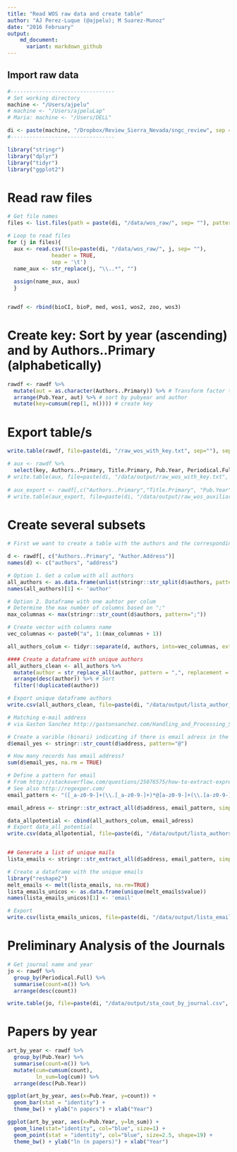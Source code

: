 ```yaml
---
title: "Read WOS raw data and create table"
author: "AJ Perez-Luque (@ajpelu); M Suarez-Munoz"
date: "2016 February"
output:  
    md_document:
      variant: markdown_github
---
```


## Import raw data

```r
#---------------------------------
# Set working directory 
machine <- "/Users/ajpelu"
# machine <- "/Users/ajpeluLap"
# Maria: machine <- "/Users/DELL"

di <- paste(machine, "/Dropbox/Review_Sierra_Nevada/sngc_review", sep = "")
#---------------------------------
```

```r
library("stringr") 
library("dplyr")
library("tidyr")
library("ggplot2")
```

# Read raw files

```r
# Get file names
files <- list.files(path = paste(di, "/data/wos_raw/", sep= ""), pattern= "\\.txt$")

# Loop to read files 
for (j in files){ 
  aux <- read.csv(file=paste(di, "/data/wos_raw/", j, sep= ""),
              header = TRUE,
              sep = '\t')
  name_aux <- str_replace(j, "\\..*", "") 
  
  assign(name_aux, aux)
  }


rawdf <- rbind(bioCI, bioP, med, wos1, wos2, zoo, wos3)
```

# Create key: Sort by year (ascending) and by Authors..Primary (alphabetically)

```r
rawdf <- rawdf %>% 
  mutate(aut = as.character(Authors..Primary)) %>% # Transform factor to character 
  arrange(Pub.Year, aut) %>% # sort by pubyear and author 
  mutate(key=cumsum(rep(1, n()))) # create key 
```

# Export table/s 

```r
write.table(rawdf, file=paste(di, "/raw_wos_with_key.txt", sep=""), sep="\t", row.names = FALSE) # export complete table

# aux <- rawdf %>% 
  select(key, Authors..Primary, Title.Primary, Pub.Year, Periodical.Full, Periodical.Abbrev, Keywords) # export selected fields
# write.table(aux, file=paste(di, "/data/output/raw_wos_with_key.txt", sep=""), sep="\t", row.names = FALSE)
  
# aux_export <- rawdf[,c("Authors..Primary","Title.Primary", "Pub.Year")]
# write.table(aux_export, file=paste(di, "/data/output/raw_wos_auxiliar1.txt", sep=""), sep="\t", row.names = FALSE)
```

# Create several subsets

```r
# First we want to create a table with the authors and the corresponding author. 

d <- rawdf[, c("Authors..Primary", "Author.Address")]
names(d) <- c("authors", "address")

# Option 1. Get a colum with all authors 
all_authors <- as.data.frame(unlist(stringr::str_split(d$authors, pattern = ";")))
names(all_authors)[1] <- 'author'

# Option 2. Dataframe with one auhtor per colum 
# Determine the max number of columns based on ";"
max_columnas <- max(stringr::str_count(d$authors, pattern=";"))

# Create vector with columns name
vec_columnas <- paste0("a", 1:(max_columnas + 1))

all_authors_colum <- tidyr::separate(d, authors, into=vec_columnas, extra="merge", sep=";")

#### Create a dataframe with unique authors
all_authors_clean <- all_authors %>% 
  mutate(author = str_replace_all(author, pattern = ",", replacement = " ")) %>%  # Replace "," by " "
  arrange(desc(author)) %>% # Sort 
  filter(!duplicated(author))

# Export unique dataframe authors
write.csv(all_authors_clean, file=paste(di, "/data/output/lista_author_wos.csv", sep=""), row.names = FALSE)
```

```r
# Matching e-mail address 
# via Gaston Sanchez http://gastonsanchez.com/Handling_and_Processing_Strings_in_R.pdf 

# Create a varible (binari) indicating if there is email adress in the Address Field
d$email_yes <- stringr::str_count(d$address, pattern="@")

# How many records has email address? 
sum(d$email_yes, na.rm = TRUE)

# Define a pattern for email 
# From http://stackoverflow.com/questions/25076575/how-to-extract-expression-matching-an-email-address-in-a-text-file-using-r-or-co 
# See also http://regexper.com/ 
email_pattern <- "([_a-z0-9-]+(\\.[_a-z0-9-]+)*@[a-z0-9-]+(\\.[a-z0-9-]+)*(\\.[a-z]{2,4}))"

email_adress <- stringr::str_extract_all(d$address, email_pattern, simplify = TRUE)

data_allpotential <- cbind(all_authors_colum, email_adress)
# Export data_all_potential
write.csv(data_allpotential, file=paste(di, "/data/output/lista_authors_mails_wos.csv", sep=""), row.names = FALSE)


## Generate a list of unique mails
lista_emails <- stringr::str_extract_all(d$address, email_pattern, simplify = TRUE)

# Create a dataframe with the unique emails
library("reshape2")
melt_emails <- melt(lista_emails, na.rm=TRUE)
lista_emails_unicos <- as.data.frame(unique(melt_emails$value))
names(lista_emails_unicos)[1] <- 'email'

# Export 
write.csv(lista_emails_unicos, file=paste(di, "/data/output/lista_emails_wos.csv", sep=""), row.names = FALSE)
```
 
# Preliminary Analysis of the Journals

```r
# Get journal name and year
jo <- rawdf %>% 
  group_by(Periodical.Full) %>% 
  summarise(count=n()) %>%
  arrange(desc(count))

write.table(jo, file=paste(di, "/data/output/sta_cout_by_journal.csv", sep=""), row.names = FALSE)
```

# Papers by year 

```r
art_by_year <- rawdf %>% 
  group_by(Pub.Year) %>% 
  summarise(count=n()) %>%
  mutate(cum=cumsum(count),
         ln_sum=log(cum)) %>%
  arrange(desc(Pub.Year))

ggplot(art_by_year, aes(x=Pub.Year, y=count)) + 
  geom_bar(stat = "identity") + 
  theme_bw() + ylab("n papers") + xlab("Year")

ggplot(art_by_year, aes(x=Pub.Year, y=ln_sum)) + 
  geom_line(stat="identity", col="blue", size=1) +
  geom_point(stat = "identity", col="blue", size=2.5, shape=19) + 
  theme_bw() + ylab("ln (n papers)") + xlab("Year")
```

